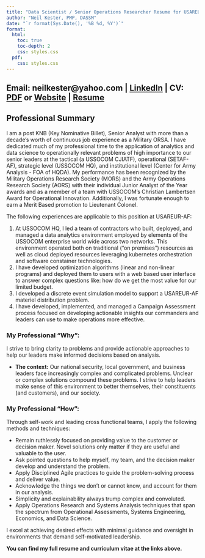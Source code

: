 ```yaml
---
title: "Data Scientist / Senior Operations Researcher Resume for USAREUR-AF"
author: "Neil Kester, PMP, DASSM"
date: "`r format(Sys.Date(), '%B %d, %Y')`"
format: 
  html:
    toc: true
    toc-depth: 2
    css: styles.css
  pdf:
    css: styles.css
---
```

Email: neilkester@yahoo.com | [LinkedIn](https://linkedin.com/in/neilkester) | CV: [PDF](https://www.about.nkester.com/uploads/cv/my_cv.pdf) or [Website](https://www.about.nkester.com/uploads/cv/my_cv.html) | [Resume](https://www.about.nkester.com/uploads/resume.pdf)
---

## Professional Summary

I am a post KNB (Key Nominative Billet), Senior Analyst with more than a decade's worth of continuous job experience as a Military ORSA. I have dedicated much of my professional time to the application of analytics and data science to operationally relevant problems of high importance to our senior leaders at the tactical (a USSOCOM CJIATF), operational (SETAF-AF), strategic level (USSOCOM HQ), and institutional level (Center for Army Analysis - FOA of HQDA). My performance has been recognized by the Military Operations Research Society (MORS) and the Army Operations Research Society (AORS) with their individual Junior Analyst of the Year awards and as a member of a team with USSOCOM's Christian Lambertsen Award for Operational Innovation. Additionally, I was fortunate enough to earn a Merit Based promotion to Lieutenant Colonel.  

The following experiences are applicable to this position at USAREUR-AF:  

  1) At USSOCOM HQ, I led a team of contractors who built, deployed, and managed a data analytics environment employed by elements of the USSOCOM enterprise world wide across two networks. This environment operated both on traditional ("on premises") resources as well as cloud deployed resources leveraging kubernetes orchestration and software constainer technologies.  
  2) I have developed optimization algorithms (linear and non-linear programs) and deployed them to users with a web based user interface to answer complex questions like: how do we get the most value for our limited budget.  
  3) I developed a discrete event simulation model to support a USAREUR-AF materiel distribution problem.  
  4) I have developed, implemented, and managed a Campaign Assessment process focused on developing actionable insights our commanders and leaders can use to make operations more effective.

### My Professional "Why":
I strive to bring clarity to problems and provide actionable approaches to help our leaders make informed decisions based on analysis.  

  * **The context:** Our national security, local government, and business leaders face increasingly complex and complicated problems. Unclear or complex solutions compound these problems. I strive to help leaders make sense of this environment to better themselves, their constituents (and customers), and our society.

### My Professional "How":

Through self-work and leading cross functional teams, I apply the following methods and techniques:  

  * Remain ruthlessly focused on providing value to the customer or decision maker. Novel solutions only matter if they are useful and valuable to the user.  
  * Ask pointed questions to help myself, my team, and the decision maker develop and understand the problem.  
  * Apply Disciplined Agile practices to guide the problem-solving process and deliver value.  
  * Acknowledge the things we don’t or cannot know, and account for them in our analysis.  
  * Simplicity and explainability always trump complex and convoluted.  
  * Apply Operations Research and Systems Analysis techniques that span the spectrum from Operational Assessments, Systems Engineering, Economics, and Data Science.

I excel at achieving desired effects with minimal guidance and oversight in environments that demand self-motivated leadership.  


**You can find my full resume and curriculum vitae at the links above.**

